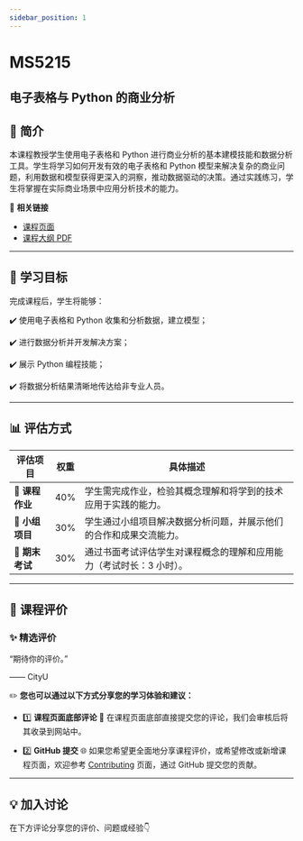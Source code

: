 ```yaml
---
sidebar_position: 1
---
```


# MS5215
## 电子表格与 Python 的商业分析

## **📘 简介**
本课程教授学生使用电子表格和 Python 进行商业分析的基本建模技能和数据分析工具。学生将学习如何开发有效的电子表格和 Python 模型来解决复杂的商业问题，利用数据和模型获得更深入的洞察，推动数据驱动的决策。通过实践练习，学生将掌握在实际商业场景中应用分析技术的能力。

🔗 **相关链接**
- [课程页面](https://www.cityu.edu.hk/catalogue/pg/202425/course/MS5215.htm)
- [课程大纲 PDF](https://www.cityu.edu.hk/catalogue/pg/202425/course/MS5215.pdf)

---

## **🎯 学习目标**

完成课程后，学生将能够：

✔️ 使用电子表格和 Python 收集和分析数据，建立模型；

✔️ 进行数据分析并开发解决方案；

✔️ 展示 Python 编程技能；

✔️ 将数据分析结果清晰地传达给非专业人员。

---

## **📊 评估方式**

| **评估项目**          | **权重** | **具体描述**                                                                                       |
|----------------------|---------|---------------------------------------------------------------------------------------------------|
| **📄 课程作业**       | 40%     | 学生需完成作业，检验其概念理解和将学到的技术应用于实践的能力。                                      |
| **👥 小组项目**       | 30%     | 学生通过小组项目解决数据分析问题，并展示他们的合作和成果交流能力。                                  |
| **📝 期末考试**       | 30%     | 通过书面考试评估学生对课程概念的理解和应用能力（考试时长：3 小时）。                              |

---

## **💬 课程评价**

### ✨ **精选评价**
<div className={commentStyles.commentBox}>
    <p className={commentStyles.commentText}>
        “期待你的评价。”
    </p>
    <p className={commentStyles.commentAuthor}>—— CityU</p>
</div>

✏️ **您也可以通过以下方式分享您的学习体验和建议：**

- 1️⃣ **课程页面底部评论**
💬 在课程页面底部直接提交您的评论，我们会审核后将其收录到网站中。

- 2️⃣ **GitHub 提交**
🌐 如果您希望更全面地分享课程评价，或希望修改或新增课程页面，欢迎参考 [Contributing](https://penjc.github.io/cityU-navigator/contributing) 页面，通过 GitHub 提交您的贡献。



---

## **💡 加入讨论**

在下方评论分享您的评价、问题或经验👇
<Utterances />